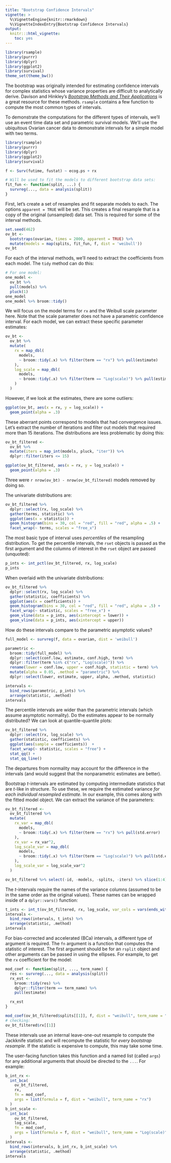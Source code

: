 ```yaml
---
title: "Bootstrap Confidence Intervals"
vignette: >
  %\VignetteEngine{knitr::rmarkdown}
  %\VignetteIndexEntry{Bootstrap Confidence Intervals}
output:
  knitr:::html_vignette:
    toc: yes
---
```



```r
library(rsample)   
library(purrr)
library(dplyr)
library(ggplot2)
library(survival)
theme_set(theme_bw())
```

The bootstrap was originally intended for estimating confidence intervals for complex statistics whose variance properties are difficult to analytically derive. Davison and Hinkley's [_Bootstrap Methods and Their Applications_](https://www.cambridge.org/core/books/bootstrap-methods-and-their-application/ED2FD043579F27952363566DC09CBD6A) is a great resource for these methods. `rsample` contains a few function to compute the most common types of intervals. 

To demonstrate the computations for the different types of intervals, we'll use an event time data set and parametric survival models. We'll use the ubiquitous Ovarian cancer data to demonstrate intervals for a simple model with two terms. 

```r
library(rsample)
library(purrr)
library(dplyr)
library(ggplot2)
library(survival)

f <- Surv(futime, fustat) ~ ecog.ps + rx

# Will be used to fit the models to different bootstrap data sets:
fit_fun <- function(split, ...) {
  survreg(..., data = analysis(split))
}
```

First, let's create a set of resamples and fit separate models to each. The options `apparent = TRUE` will be set. This creates a final resample that is a copy of the original (unsampled) data set. This is required for some of the interval methods. 

```r
set.seed(462)
ov_bt <-
  bootstraps(ovarian, times = 2000, apparent = TRUE) %>%
  mutate(models = map(splits, fit_fun, f, dist = 'weibull'))
ov_bt
```

For each of the interval methods, we'll need to extract the coefficients from each model. The `tidy` method can do this: 

```r
# For one model:
one_model <- 
  ov_bt %>% 
  pull(models) %>% 
  pluck(1)
one_model
one_model %>% broom::tidy()
```

We will focus on the model terms for `rx` and the Weibull scale parameter here. Note that the scale parameter does not have a parametric confidence interval. For each model, we can extract these specific parameter estimates: 

```r
ov_bt <-
  ov_bt %>% 
  mutate(
    rx = map_dbl(
      models,
      ~ broom::tidy(.x) %>% filter(term == "rx") %>% pull(estimate)
    ),
    log_scale = map_dbl(
      models,
      ~ broom::tidy(.x) %>% filter(term == "Log(scale)") %>% pull(estimate)
    )
  )
```

However, if we look at the estimates, there are some outliers:

```r
ggplot(ov_bt, aes(x = rx, y = log_scale)) + 
  geom_point(alpha = .3)
```

These aberrant points correspond to models that had convergence issues. Let's extract the number of iterations and filter out models that required more than 15 iterations. The distributions are less problematic by doing this:  


```r
ov_bt_filtered <-
  ov_bt %>% 
  mutate(iters = map_int(models, pluck, "iter")) %>% 
  dplyr::filter(iters <= 15)

ggplot(ov_bt_filtered, aes(x = rx, y = log_scale)) + 
  geom_point(alpha = .3)
```

Three were `r nrow(ov_bt) - nrow(ov_bt_filtered)` models removed by doing so. 

The univariate distributions are:

```r
ov_bt_filtered %>% 
  dplyr::select(rx, log_scale) %>% 
  gather(terms, statistic) %>% 
  ggplot(aes(x = statistic)) + 
  geom_histogram(bins = 30, col = "red", fill = "red", alpha = .5) + 
  facet_wrap(~ terms, scales = "free_x")
```

The most basic type of interval uses _percentiles_ of the resampling distribution. To get the percentile intervals, the `rset` objects is passed as the first argument and the columns of interest in the `rset` object are passed (unquoted): 

```r
p_ints <- int_pctl(ov_bt_filtered, rx, log_scale)
p_ints
```

When overlaid with the univariate distributions: 

```r
ov_bt_filtered %>% 
  dplyr::select(rx, log_scale) %>% 
  gather(statistic, coefficients) %>% 
  ggplot(aes(x = coefficients)) + 
  geom_histogram(bins = 30, col = "red", fill = "red", alpha = .5) + 
  facet_wrap(~ statistic, scales = "free_x") + 
  geom_vline(data = p_ints, aes(xintercept = lower)) + 
  geom_vline(data = p_ints, aes(xintercept = upper))
```

How do these intervals compare to the parametric asymptotic values?

```r
full_model <- survreg(f, data = ovarian, dist = 'weibull')

parametric <- 
  broom::tidy(full_model) %>% 
  dplyr::select(conf.low, estimate, conf.high, term) %>% 
  dplyr::filter(term %in% c("rx", "Log(scale)")) %>% 
  rename(lower = conf.low, upper = conf.high, statistic = term) %>% 
  mutate(alpha = 0.05, .method = "parametric") %>% 
  dplyr::select(lower, estimate, upper, alpha, .method, statistic)

intervals <- 
  bind_rows(parametric, p_ints) %>% 
  arrange(statistic, .method)
intervals
```

The percentile intervals are wider than the parametric intervals (which assume asymptotic normality). Do the estimates appear to be normally distributed? We can look at quantile-quantile plots:  

```r
ov_bt_filtered %>% 
  dplyr::select(rx, log_scale) %>% 
  gather(statistic, coefficients) %>% 
  ggplot(aes(sample = coefficients))  + 
  facet_wrap(~ statistic, scales = "free") +  
  stat_qq() +
  stat_qq_line()
```

The departures from normality may account for the difference in the intervals (and would suggest that the nonparametric estimates are better). 

Bootstrap _t_-intervals are estimated by computing intermediate statistics that are _t_-like in structure. To use these, we require the estimated variance _for each individual resampled estimate_. In our example, this comes along with the fitted model object. We can extract the variance of the parameters: 

```r
ov_bt_filtered <-
  ov_bt_filtered %>%
  mutate(
    rx_var = map_dbl(
      models,
      ~ broom::tidy(.x) %>% filter(term == "rx") %>% pull(std.error)
    ),
    rx_var = rx_var^2,
    log_scale_var = map_dbl(
      models,
      ~ broom::tidy(.x) %>% filter(term == "Log(scale)") %>% pull(std.error)
    ),
    log_scale_var = log_scale_var^2
  )

ov_bt_filtered %>% select(-id, -models, -splits, -iters) %>% slice(1:4)
```


The _t_-intervals require the names of the variance columns (assumed to be in the same order as the original values). These names can be wrapped inside of a `dplyr::vars()` function: 

```r
t_ints <- int_t(ov_bt_filtered, rx, log_scale, var_cols = vars(ends_with("var")))
intervals <- 
  bind_rows(intervals, t_ints) %>% 
  arrange(statistic, .method)
intervals
```

For bias-corrected and accelerated (BCa) intervals, a different type of argument is required. The `fn` argument is a function that computes the statistic of interest. The first argument should be for an `rsplit` object and other arguments can be passed in using the ellipses. For example, to get the `rx` coefficient for the model:

```r
mod_coef <- function(split, ..., term_name) {
  res <- survreg(..., data = analysis(split))
  rx_est <-
    broom::tidy(res) %>%
    dplyr::filter(term == term_name) %>%
    pull(estimate)

  rx_est
}

mod_coef(ov_bt_filtered$splits[[1]], f, dist = "weibull", term_name = "rx")
# checking: 
ov_bt_filtered$rx[[1]]
```

These intervals use an internal leave-one-out resample to compute the Jackknife statistic and will recompute the statistic for _every bootstrap resample_. If the statistic is expensive to compute, this may take some time. 

The user-facing function takes this function and a named list (called `args`) for any additional arguments that should be directed to the `...`. For example: 

```r
b_int_rx <- 
  int_bca(
    ov_bt_filtered,
    rx,
    fn = mod_coef,
    args = list(formula = f, dist = "weibull", term_name = "rx")
  )
b_int_scale <- 
  int_bca(
    ov_bt_filtered,
    log_scale,
    fn = mod_coef,
    args = list(formula = f, dist = "weibull", term_name = "Log(scale)")
  )
intervals <- 
  bind_rows(intervals, b_int_rx, b_int_scale) %>% 
  arrange(statistic, .method)
intervals
```
